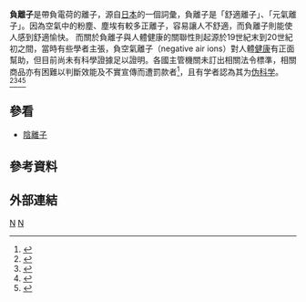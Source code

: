 {{Otheruses|負離子}}
{{japanese|japanese=マイナスイオン|romaji=mainasuion}}
'''負離子'''是帶負電荷的離子，源自[[日本|日本]]的一個詞彙，負離子是「舒適離子」、「元氣離子」。因為空氣中的粉塵、塵埃有較多正離子，容易讓人不舒適，而負離子則能使人感到舒適愉快。
而關於負離子與人體健康的關聯性則起源於19世紀末到20世紀初之間，當時有些學者主張，負空氣離子（negative air ions）對人體[[健康|健康]]有正面幫助，但目前尚未有科學證據足以證明。各國主管機關未訂出相關法令標準，相關商品亦有困難以判斷效能及不實宣傳而遭罰款者<ref>{{cite web|url=https://www.tcoc.org.tw/articles/20070823-cee0e4be|title=廣告不實中購公司罰70萬元及俊富、曜發公司各罰8萬元|accessdate=2007-08-23|archiveurl=https://archive.is/eSgK2|archivedate=2020-08-25}}</ref>，且有学者認為其为[[伪科学|伪科学]]。<ref name="健康新知都是對的嗎">{{cite web|url=http://www.lightweb.com.tw/articles5/97/600.html|title=別被偽科學給騙了 摘自《健康新知都是對的嗎？》商周出版社發行|date=2009-04-05|language=zh-tw|accessdate=2010-06-10|deadurl=yes|archiveurl=https://web.archive.org/web/20100522034055/http://www.lightweb.com.tw/articles5/97/600.html|archivedate=2010-05-22}}</ref><ref>{{cite web|url=http://www.ne.jp/asahi/ecodb/yasui/MinusIon.htm|title=科学的迷信1 解説編|date=2000-12-09|language=ja|accessdate=2010-07-07|archive-date=2021-01-27|archive-url=https://web.archive.org/web/20210127195455/http://www.ne.jp/asahi/ecodb/yasui/MinusIon.htm|dead-url=no}}</ref><ref >{{cite web|url=http://www.yasuienv.net/MinusIonRika.htm|title=高校の先生のために書いたマイナスイオン|date=2003-08-31|last=安井至|authorlink=安井至|language=ja|accessdate=2010-01-23|archive-date=2020-11-16|archive-url=https://web.archive.org/web/20201116031451/http://www.yasuienv.net/MinusIonRika.htm|dead-url=no}}</ref><ref>{{cite web|url=http://www.uho.com.tw/rorw.asp?year=2009&mon=4&id=232|title=負離子的真相 摘自《黑白假說》臉譜出版發行。|accessdate=2010-06-10|archive-date=2020-06-26|archive-url=https://web.archive.org/web/20200626004025/http://www.uho.com.tw/rorw.asp?year=2009&mon=4&id=232|dead-url=no}}</ref>

==參看==
*[[离子#阴离子|陰離子]]

==參考資料==
{{Reflist}}

== 外部連結 ==

[[Category:偽科學|N]]
[[Category:日本流行语|N]]